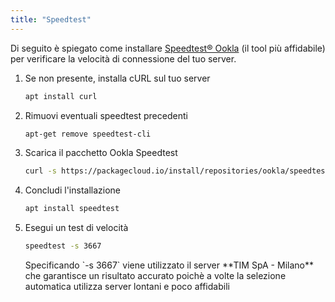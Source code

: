 ```yaml
---
title: "Speedtest"
---
```


Di seguito è spiegato come installare [Speedtest® Ookla](https://speedtest.net) (il tool più affidabile) per verificare la velocità di connessione del tuo server.

1. Se non presente, installa cURL sul tuo server
   ```sh
   apt install curl
   ```
2. Rimuovi eventuali speedtest precedenti
   ```sh
   apt-get remove speedtest-cli
   ```
2. Scarica il pacchetto Ookla Speedtest
   ```sh
   curl -s https://packagecloud.io/install/repositories/ookla/speedtest-cli/script.deb.sh | sudo bash
   ```
3. Concludi l'installazione
   ```sh
   apt install speedtest
   ```
4. Esegui un test di velocità
   ```sh
   speedtest -s 3667
   ```
   <Info>
   Specificando `-s 3667` viene utilizzato il server **TIM SpA - Milano** che garantisce un risultato accurato poichè a volte la selezione automatica utilizza server lontani e poco affidabili
   </Info>